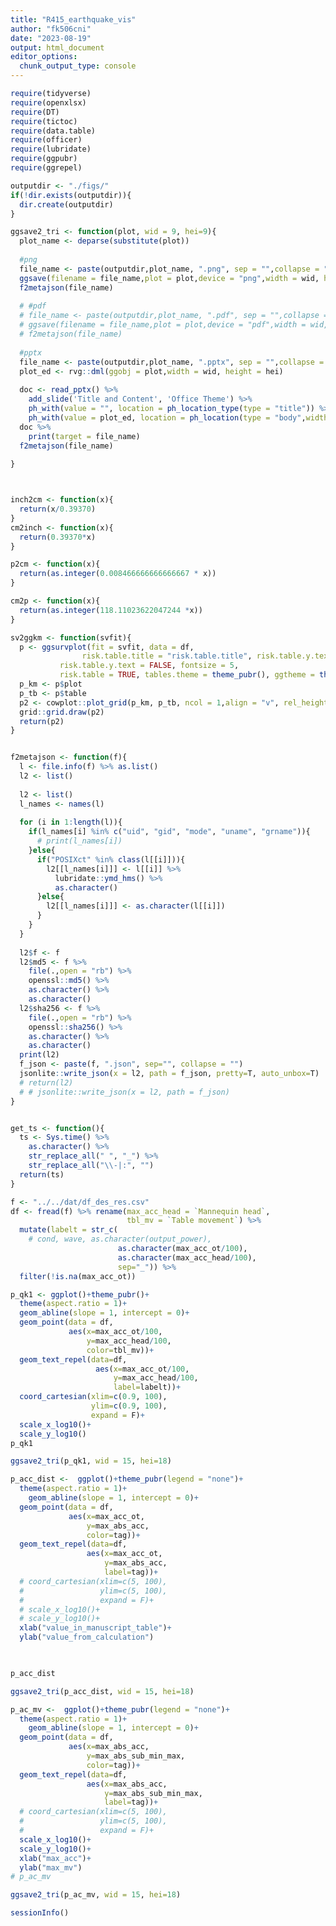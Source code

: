 ```yaml
---
title: "R415_earthquake_vis"
author: "fk506cni"
date: "2023-08-19"
output: html_document
editor_options: 
  chunk_output_type: console
---
```



```r
require(tidyverse)
require(openxlsx)
require(DT)
require(tictoc)
require(data.table)
require(officer)
require(lubridate)
require(ggpubr)
require(ggrepel)
```


```r
outputdir <- "./figs/"
if(!dir.exists(outputdir)){
  dir.create(outputdir)
}

ggsave2_tri <- function(plot, wid = 9, hei=9){
  plot_name <- deparse(substitute(plot))
  
  #png
  file_name <- paste(outputdir,plot_name, ".png", sep = "",collapse = "")
  ggsave(filename = file_name,plot = plot,device = "png",width = wid, height = hei,dpi = 300,units = "cm")
  f2metajson(file_name)
  
  # #pdf
  # file_name <- paste(outputdir,plot_name, ".pdf", sep = "",collapse = "")
  # ggsave(filename = file_name,plot = plot,device = "pdf",width = wid, height = hei,dpi = 300,units = "cm")
  # f2metajson(file_name)
  
  #pptx
  file_name <- paste(outputdir,plot_name, ".pptx", sep = "",collapse = "")
  plot_ed <- rvg::dml(ggobj = plot,width = wid, height = hei)
  
  doc <- read_pptx() %>%
    add_slide('Title and Content', 'Office Theme') %>%
    ph_with(value = "", location = ph_location_type(type = "title")) %>%
    ph_with(value = plot_ed, location = ph_location(type = "body",width = cm2inch(wid), height = cm2inch(hei),left = 2, top = 2))
  doc %>%
    print(target = file_name)
  f2metajson(file_name)
  
}



inch2cm <- function(x){
  return(x/0.39370)
}
cm2inch <- function(x){
  return(0.39370*x)
}

p2cm <- function(x){
  return(as.integer(0.008466666666666667 * x))
}

cm2p <- function(x){
  return(as.integer(118.11023622047244 *x))
}

sv2ggkm <- function(svfit){
  p <- ggsurvplot(fit = svfit, data = df,
                risk.table.title = "risk.table.title", risk.table.y.text.col = TRUE,
           risk.table.y.text = FALSE, fontsize = 5,
           risk.table = TRUE, tables.theme = theme_pubr(), ggtheme = theme_pubr())
  p_km <- p$plot
  p_tb <- p$table
  p2 <- cowplot::plot_grid(p_km, p_tb, ncol = 1,align = "v", rel_heights = c(3,1))
  grid::grid.draw(p2)
  return(p2)
}


f2metajson <- function(f){
  l <- file.info(f) %>% as.list()
  l2 <- list()
  
  l2 <- list()
  l_names <- names(l)
  
  for (i in 1:length(l)){
    if(l_names[i] %in% c("uid", "gid", "mode", "uname", "grname")){
      # print(l_names[i])
    }else{
      if("POSIXct" %in% class(l[[i]])){
        l2[[l_names[i]]] <- l[[i]] %>% 
          lubridate::ymd_hms() %>% 
          as.character()
      }else{
        l2[[l_names[i]]] <- as.character(l[[i]])
      }
    }
  }
  
  l2$f <- f
  l2$md5 <- f %>% 
    file(.,open = "rb") %>% 
    openssl::md5() %>% 
    as.character() %>% 
    as.character()
  l2$sha256 <- f %>% 
    file(.,open = "rb") %>% 
    openssl::sha256() %>% 
    as.character() %>% 
    as.character()
  print(l2)
  f_json <- paste(f, ".json", sep="", collapse = "")
  jsonlite::write_json(x = l2, path = f_json, pretty=T, auto_unbox=T)
  # return(l2)
  # # jsonlite::write_json(x = l2, path = f_json)
}


get_ts <- function(){
  ts <- Sys.time() %>% 
    as.character() %>% 
    str_replace_all(" ", "_") %>% 
    str_replace_all("\\-|:", "")
  return(ts)
}


```

```r
f <- "../../dat/df_des_res.csv"
df <- fread(f) %>% rename(max_acc_head = `Mannequin head`,
                          tbl_mv = `Table movement`) %>% 
  mutate(labelt = str_c(
    # cond, wave, as.character(output_power),
                        as.character(max_acc_ot/100), 
                        as.character(max_acc_head/100),
                        sep="_")) %>% 
  filter(!is.na(max_acc_ot))
```


```r
p_qk1 <- ggplot()+theme_pubr()+
  theme(aspect.ratio = 1)+
  geom_abline(slope = 1, intercept = 0)+
  geom_point(data = df,
             aes(x=max_acc_ot/100,
                 y=max_acc_head/100,
                 color=tbl_mv))+
  geom_text_repel(data=df,
                   aes(x=max_acc_ot/100,
                       y=max_acc_head/100,
                       label=labelt))+
  coord_cartesian(xlim=c(0.9, 100),
                  ylim=c(0.9, 100),
                  expand = F)+
  scale_x_log10()+
  scale_y_log10()
p_qk1
```

```r
ggsave2_tri(p_qk1, wid = 15, hei=18)
```

```r
p_acc_dist <-  ggplot()+theme_pubr(legend = "none")+
  theme(aspect.ratio = 1)+
    geom_abline(slope = 1, intercept = 0)+
  geom_point(data = df,
             aes(x=max_acc_ot,
                 y=max_abs_acc,
                 color=tag))+
  geom_text_repel(data=df,
                 aes(x=max_acc_ot,
                     y=max_abs_acc,
                     label=tag))+
  # coord_cartesian(xlim=c(5, 100),
  #                 ylim=c(5, 100),
  #                 expand = F)+
  # scale_x_log10()+
  # scale_y_log10()+
  xlab("value_in_manuscript_table")+
  ylab("value_from_calculation")

  

p_acc_dist

ggsave2_tri(p_acc_dist, wid = 15, hei=18)
```

```r
p_ac_mv <-  ggplot()+theme_pubr(legend = "none")+
  theme(aspect.ratio = 1)+
    geom_abline(slope = 1, intercept = 0)+
  geom_point(data = df,
             aes(x=max_abs_acc,
                 y=max_abs_sub_min_max,
                 color=tag))+
  geom_text_repel(data=df,
                 aes(x=max_abs_acc,
                     y=max_abs_sub_min_max,
                     label=tag))+
  # coord_cartesian(xlim=c(5, 100),
  #                 ylim=c(5, 100),
  #                 expand = F)+
  scale_x_log10()+
  scale_y_log10()+
  xlab("max_acc")+
  ylab("max_mv")
# p_ac_mv

ggsave2_tri(p_ac_mv, wid = 15, hei=18)
```

```r
sessionInfo()
```

